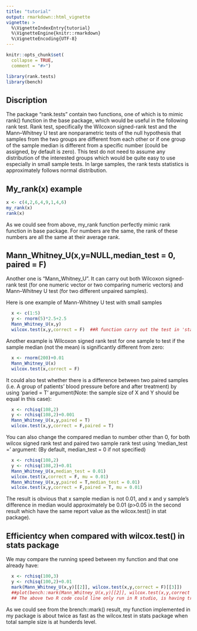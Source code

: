 ```yaml
---
title: "tutorial"
output: rmarkdown::html_vignette
vignette: >
  %\VignetteIndexEntry{tutorial}
  %\VignetteEngine{knitr::rmarkdown}
  %\VignetteEncoding{UTF-8}
---
```


```r
knitr::opts_chunk$set(
  collapse = TRUE,
  comment = "#>")
```

```r
library(rank.tests)
library(bench)
```

## Discription
The package "rank.tests" contain two functions, one of which is to mimic rank() function in the base package, which would be useful in the following rank test. 
Rank test, specifically the Wilcoxon signed-rank test and the Mann–Whitney U test are nonparametric tests of the null hypothesis that samples from the two groups are different from each other or if one group of the sample median is different from a specific number (could be assigned, by default is zero). This test do not need to assume any distribution of the interested groups which would be quite easy to use especially in small sample tests. In large samples, the rank tests statistics is approximately follows normal distribution. 

## My_rank(x) example
```r
x <- c(4,2,6,4,9,1,4,6)
my_rank(x)
rank(x)
```

As we could see from above, my_rank function perfectly mimic rank function in base package. For numbers are the same, the rank of these numbers are all the same at their average rank.

## Mann_Whitney_U(x,y=NULL,median_test = 0, paired = F)

Another one is "Mann_Whitney_U". It can carry out both Wilcoxon signed-rank test (for one numeric vector or two comparing numeric vectors) and Mann–Whitney U test  (for two different unpaired  samples).

Here is one example of Mann-Whitney U test with small samples
```r
  x <- c(1:5)
  y <- rnorm(5)*2.5+2.5
  Mann_Whitney_U(x,y)
  wilcox.test(x,y,correct = F)  ##R function carry out the test in 'stats' package
```

Another example is Wilcoxon signed rank test for one sample to test if the sample median (not the mean) is significantly different from zero:
```r
  x <- rnorm(200)+0.01
  Mann_Whitney_U(x)
  wilcox.test(x,correct = F)
```

It could also test whether there is a difference between two paired samples (i.e. A group of patients' blood pressure before and after treatment) by using 'paried = T' argument(Note: the sample size of X and Y should be equal in this case):
```r
  x <- rchisq(108,2)
  y <- rchisq(108,2)+0.001
  Mann_Whitney_U(x,y,paired = T)
  wilcox.test(x,y,correct = F,paired = T)
```

You can also change the compared median to number other than 0, for both wilcox signed rank test and paired two sample rank test using 'median_test =' argument: (By default, median_test = 0 if not specified)
```r
  x <- rchisq(108,2)
  y <- rchisq(108,2)+0.01
  Mann_Whitney_U(x,median_test = 0.01)
  wilcox.test(x,correct = F, mu = 0.01)
  Mann_Whitney_U(x,y,paired = T,median_test = 0.01)
  wilcox.test(x,y,correct = F,paired = T, mu = 0.01)
```

The result is obvious that x sample median is not 0.01, and x and y sample's difference in median would approximately be 0.01 (p>0.05 in the second result which have the same report value as the wilcox.test() in stat package). 

## Efficientcy when compared with wilcox.test() in stats package

We may compare the running speed between my function and that one already have:
```r
  x <- rchisq(100,3)
  y <- rchisq(100,2)+0.01
  mark(Mann_Whitney_U(x,y)[[2]], wilcox.test(x,y,correct = F)[[3]])
  ##plot(bench::mark(Mann_Whitney_U(x,y)[[2]], wilcox.test(x,y,correct = F)[[3]])) ## Compare both correctness and speed when cacluting test statistics p value. 
  ## The above two R code could line only run in R studio, is having trouble in building packages in travis. So I preserve the code with '##'  
```
As we could see from the brench::mark() result, my function implemented in my package is about twice as fast as the wilcox.test in stats package when total sample size is at hunderds level. 
